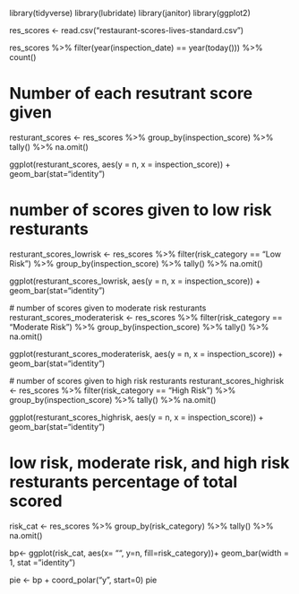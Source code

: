 library(tidyverse)
library(lubridate)
library(janitor)
library(ggplot2)

res_scores <- read.csv("restaurant-scores-lives-standard.csv")

res_scores %>% filter(year(inspection_date) == year(today())) %>% count()

# Number of each resutrant score given
resturant_scores <- res_scores %>%
    group_by(inspection_score) %>%
    tally() %>%
    na.omit()

ggplot(resturant_scores, aes(y = n, x = inspection_score)) +
  geom_bar(stat="identity")
  
# number of scores given to low risk resturants
resturant_scores_lowrisk <- res_scores %>%
    filter(risk_category == "Low Risk") %>%
    group_by(inspection_score) %>%
    tally() %>%
    na.omit()

ggplot(resturant_scores_lowrisk, aes(y = n, x = inspection_score)) +
  geom_bar(stat="identity")
  
  # number of scores given to moderate risk resturants
resturant_scores_moderaterisk <- res_scores %>%
    filter(risk_category == "Moderate Risk") %>%
    group_by(inspection_score) %>%
    tally() %>%
    na.omit()

ggplot(resturant_scores_moderaterisk, aes(y = n, x = inspection_score)) +
  geom_bar(stat="identity")
  
  
  # number of scores given to high risk resturants
resturant_scores_highrisk <- res_scores %>%
    filter(risk_category == "High Risk") %>%
    group_by(inspection_score) %>%
    tally() %>%
    na.omit()

ggplot(resturant_scores_highrisk, aes(y = n, x = inspection_score)) +
  geom_bar(stat="identity")
  
# low risk, moderate risk, and high risk resturants percentage of total scored
risk_cat <- res_scores %>%
group_by(risk_category) %>%
tally() %>%
na.omit()

bp<- ggplot(risk_cat, aes(x= "", y=n, fill=risk_category))+
geom_bar(width = 1, stat = "identity")

pie <- bp + coord_polar("y", start=0)
pie

